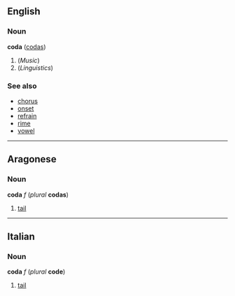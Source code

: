 ==English==
===Noun===
'''coda''' ([[codas]])

#(''Music'')
#(''Linguistics'')

===See also===
*[[chorus]]
*[[onset]]
*[[refrain]]
*[[rime]]
*[[vowel]]

----
==Aragonese==
===Noun===
'''coda''' ''f'' (''plural'' '''codas''')

#[[tail]]
----

==Italian==
===Noun===
'''coda''' ''f'' (''plural'' '''code''')

#[[tail]]